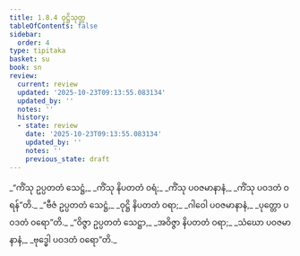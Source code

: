 ```yaml
---
title: 1.8.4 ဝုဋ္ဌိသုတ္တ
tableOfContents: false
sidebar:
  order: 4
type: tipitaka
basket: su
book: sn
review:
  current: review
  updated: '2025-10-23T09:13:55.083134'
  updated_by: ''
  notes: ''
  history:
  - state: review
    date: '2025-10-23T09:13:55.083134'
    updated_by: ''
    notes: ''
    previous_state: draft
---
```



<ReviewStatus review={frontmatter.review} showDetails={true} />

<HypothesisAnnotation frontmatter={frontmatter} />

<DynamicBreadcrumb />

<Division number="74" book="sn" e="ch" v="18" p="290">

<Paragraph number="341" type="verses" book="sn">
_“ကိံသု ဥပ္ပတတံ သေဋ္ဌံ,_  
_ကိံသု နိပတတံ ဝရံ;_  
_ကိံသု ပဝဇမာနာနံ,_  
_ကိံသု ပဝဒတံ ဝရန်”တိ._  

</Paragraph>

<Paragraph number="342" type="verses" book="sn">
_“ဗီဇံ ဥပ္ပတတံ သေဋ္ဌံ,_  
_ဝုဋ္ဌိ နိပတတံ ဝရာ;_  
_ဂါဝေါ ပဝဇမာနာနံ,_  
_ပုတ္တော ပဝဒတံ ဝရော”တိ._  

</Paragraph>

<Paragraph number="343" type="verses" book="sn">
_“ဝိဇ္ဇာ ဥပ္ပတတံ သေဋ္ဌာ,_  
_အဝိဇ္ဇာ နိပတတံ ဝရာ;_  
_သံဃော ပဝဇမာနာနံ,_  
_ဗုဒ္ဓေါ ပဝဒတံ ဝရော”တိ._
</Paragraph>
</Division>